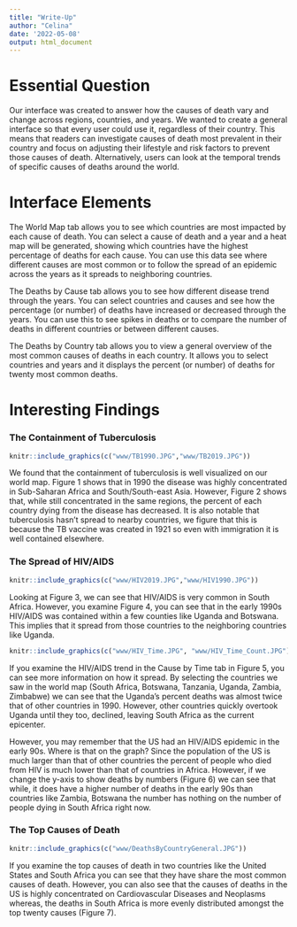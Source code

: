 ```yaml
---
title: "Write-Up"
author: "Celina"
date: '2022-05-08'
output: html_document
---
```


# Essential Question 

Our interface was created to answer how the causes of death vary and change across regions, countries, and years. We wanted to create a general interface so that every user could use it, regardless of their country. This means that readers can investigate causes of death most prevalent in their country and focus on adjusting their lifestyle and risk factors to prevent those causes of death. Alternatively, users can look at the temporal trends of specific causes of deaths around the world.

# Interface Elements 
The World Map tab allows you to see which countries are most impacted by each cause of death. You can select a cause of death and a year and a heat map will be generated, showing which countries have the highest percentage of deaths for each cause. You can use this data see where different causes are most common or to follow the spread of an epidemic across the years as it spreads to neighboring countries.

The Deaths by Cause tab allows you to see how different disease trend through the years. You can select countries and causes and see how the percentage (or number) of deaths have increased or decreased through the years. You can use this to see spikes in deaths or to compare the number of deaths in different countries or between different causes.

The Deaths by Country tab allows you to view a general overview of the most common causes of deaths in each country. It allows you to select countries and years and it displays the percent (or number) of deaths for twenty most common deaths. 

# Interesting Findings  


### The Containment of Tuberculosis  

```r
knitr::include_graphics(c("www/TB1990.JPG","www/TB2019.JPG"))
```

We found that the containment of tuberculosis is well visualized on our world map. Figure 1 shows that in 1990 the disease was highly concentrated in Sub-Saharan Africa and South/South-east Asia. However, Figure 2 shows that, while still concentrated in the same regions, the percent of each country dying from the disease has decreased. It is also notable that tuberculosis hasn't spread to nearby countries, we figure that this is because the TB vaccine was created in 1921 so even with immigration it is well contained elsewhere. 

### The Spread of HIV/AIDS  

```r
knitr::include_graphics(c("www/HIV2019.JPG","www/HIV1990.JPG"))
```

Looking at Figure 3, we can see that HIV/AIDS is very common in South Africa. However, you examine Figure 4, you can see that in the early 1990s HIV/AIDS was contained within a few counties like Uganda and Botswana. This implies that it spread from those countries to the neighboring countries like Uganda. 

```r
knitr::include_graphics(c("www/HIV_Time.JPG", "www/HIV_Time_Count.JPG"))
```

If you examine the HIV/AIDS trend in the Cause by Time tab in Figure 5, you can see more information on how it spread. By selecting the countries we saw in the world map (South Africa, Botswana, Tanzania, Uganda, Zambia, Zimbabwe) we can see that the Uganda's percent deaths was almost twice that of other countries in 1990. However, other countries quickly overtook Uganda until they too, declined, leaving South Africa as the current epicenter. 

However, you may remember that the US had an HIV/AIDS epidemic in the early 90s. Where is that on the graph? Since the population of the US is much larger than that of other countries the percent of people who died from HIV is much lower than that of countries in Africa. However, if we change the y-axis to show deaths by numbers (Figure 6) we can see that while, it does have a higher number of deaths in the early 90s than countries like Zambia, Botswana the number has nothing on the number of people dying in South Africa right now.

### The Top Causes of Death 

```r
knitr::include_graphics(c("www/DeathsByCountryGeneral.JPG"))
```

If you examine the top causes of death in two countries like the United States and South Africa you can see that they have share the most common causes of death. However, you can also see that the causes of deaths in the US is highly concentrated on Cardiovascular Diseases and Neoplasms whereas, the deaths in South Africa is more evenly distributed amongst the top twenty causes (Figure 7).




